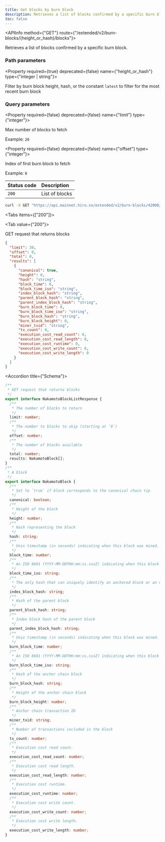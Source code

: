 ```yaml
---
title: Get blocks by burn block
description: Retrieves a list of blocks confirmed by a specific burn block.
toc: false
---
```




<Root>

<API>

<APIInfo method={"GET"} route={"/extended/v2/burn-blocks/{height_or_hash}/blocks"}>

Retrieves a list of blocks confirmed by a specific burn block.

### Path parameters

<Property required={true} deprecated={false} name={"height_or_hash"} type={"integer | string"}>

Filter by burn block height, hash, or the constant `latest` to filter for the most recent burn block

</Property>

### Query parameters

<Property required={false} deprecated={false} name={"limit"} type={"integer"}>

Max number of blocks to fetch

<span>Example:  `20`</span>

</Property>

<Property required={false} deprecated={false} name={"offset"} type={"integer"}>

Index of first burn block to fetch

<span>Example:  `0`</span>

</Property>

| Status code | Description |
| :----------- | :----------- |
| `200` | List of blocks |

</APIInfo>

<APIExample>

```bash title="curl"
curl -X GET "https://api.mainnet.hiro.so/extended/v2/burn-blocks/42000/blocks"
```

<Tabs items={["200"]}>

<Tab value={"200"}>

GET request that returns blocks

```json title="Example response"
{
  "limit": 30,
  "offset": 0,
  "total": 0,
  "results": [
    {
      "canonical": true,
      "height": 0,
      "hash": "string",
      "block_time": 0,
      "block_time_iso": "string",
      "index_block_hash": "string",
      "parent_block_hash": "string",
      "parent_index_block_hash": "string",
      "burn_block_time": 0,
      "burn_block_time_iso": "string",
      "burn_block_hash": "string",
      "burn_block_height": 0,
      "miner_txid": "string",
      "tx_count": 0,
      "execution_cost_read_count": 0,
      "execution_cost_read_length": 0,
      "execution_cost_runtime": 0,
      "execution_cost_write_count": 0,
      "execution_cost_write_length": 0
    }
  ]
}
```

<Accordions>

<Accordion title={"Schema"}>

```ts
/**
 * GET request that returns blocks
 */
export interface NakamotoBlockListResponse {
  /**
   * The number of blocks to return
   */
  limit: number;
  /**
   * The number to blocks to skip (starting at `0`)
   */
  offset: number;
  /**
   * The number of blocks available
   */
  total: number;
  results: NakamotoBlock[];
}
/**
 * A block
 */
export interface NakamotoBlock {
  /**
   * Set to `true` if block corresponds to the canonical chain tip
   */
  canonical: boolean;
  /**
   * Height of the block
   */
  height: number;
  /**
   * Hash representing the block
   */
  hash: string;
  /**
   * Unix timestamp (in seconds) indicating when this block was mined.
   */
  block_time: number;
  /**
   * An ISO 8601 (YYYY-MM-DDTHH:mm:ss.sssZ) indicating when this block was mined.
   */
  block_time_iso: string;
  /**
   * The only hash that can uniquely identify an anchored block or an unconfirmed state trie
   */
  index_block_hash: string;
  /**
   * Hash of the parent block
   */
  parent_block_hash: string;
  /**
   * Index block hash of the parent block
   */
  parent_index_block_hash: string;
  /**
   * Unix timestamp (in seconds) indicating when this block was mined.
   */
  burn_block_time: number;
  /**
   * An ISO 8601 (YYYY-MM-DDTHH:mm:ss.sssZ) indicating when this block was mined.
   */
  burn_block_time_iso: string;
  /**
   * Hash of the anchor chain block
   */
  burn_block_hash: string;
  /**
   * Height of the anchor chain block
   */
  burn_block_height: number;
  /**
   * Anchor chain transaction ID
   */
  miner_txid: string;
  /**
   * Number of transactions included in the block
   */
  tx_count: number;
  /**
   * Execution cost read count.
   */
  execution_cost_read_count: number;
  /**
   * Execution cost read length.
   */
  execution_cost_read_length: number;
  /**
   * Execution cost runtime.
   */
  execution_cost_runtime: number;
  /**
   * Execution cost write count.
   */
  execution_cost_write_count: number;
  /**
   * Execution cost write length.
   */
  execution_cost_write_length: number;
}

```

</Accordion>

</Accordions>

</Tab>

</Tabs>

</APIExample>

</API>

</Root>
